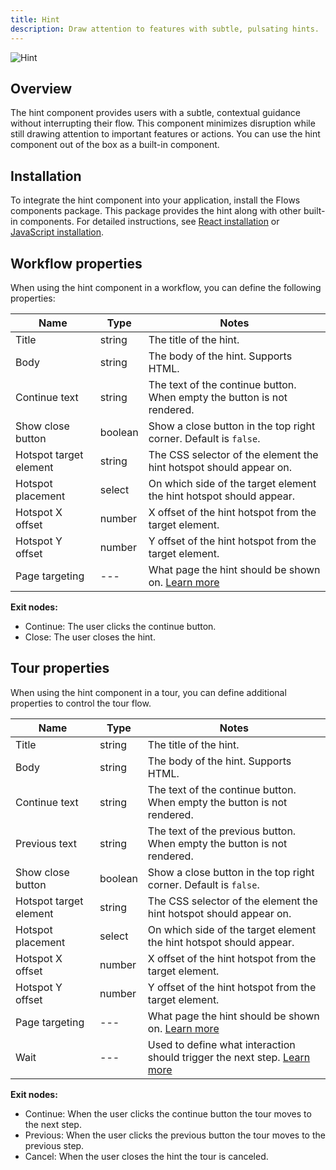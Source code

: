 ```yaml
---
title: Hint
description: Draw attention to features with subtle, pulsating hints.
---
```


![Hint](/components/hint.png)

## Overview

The hint component provides users with a subtle, contextual guidance without interrupting their flow. This component minimizes disruption while still drawing attention to important features or actions. You can use the hint component out of the box as a built-in component.

## Installation

To integrate the hint component into your application, install the Flows components package. This package provides the hint along with other built-in components. For detailed instructions, see [React installation](/react/installation#optional-use-built-in-components) or [JavaScript installation](/javascript/installation#optional-use-built-in-components).

## Workflow properties

When using the hint component in a workflow, you can define the following properties:

| Name                   | Type    | Notes                                                                                 |
| ---------------------- | ------- | ------------------------------------------------------------------------------------- |
| Title                  | string  | The title of the hint.                                                                |
| Body                   | string  | The body of the hint. Supports HTML.                                                  |
| Continue text          | string  | The text of the continue button. When empty the button is not rendered.               |
| Show close button      | boolean | Show a close button in the top right corner. Default is `false`.                      |
| Hotspot target element | string  | The CSS selector of the element the hint hotspot should appear on.                    |
| Hotspot placement      | select  | On which side of the target element the hint hotspot should appear.                   |
| Hotspot X offset       | number  | X offset of the hint hotspot from the target element.                                 |
| Hotspot Y offset       | number  | Y offset of the hint hotspot from the target element.                                 |
| Page targeting         | ---     | What page the hint should be shown on. [Learn more](/block-properties/page-targeting) |

**Exit nodes:**

- Continue: The user clicks the continue button.
- Close: The user closes the hint.

## Tour properties

When using the hint component in a tour, you can define additional properties to control the tour flow.

| Name                   | Type    | Notes                                                                                              |
| ---------------------- | ------- | -------------------------------------------------------------------------------------------------- |
| Title                  | string  | The title of the hint.                                                                             |
| Body                   | string  | The body of the hint. Supports HTML.                                                               |
| Continue text          | string  | The text of the continue button. When empty the button is not rendered.                            |
| Previous text          | string  | The text of the previous button. When empty the button is not rendered.                            |
| Show close button      | boolean | Show a close button in the top right corner. Default is `false`.                                   |
| Hotspot target element | string  | The CSS selector of the element the hint hotspot should appear on.                                 |
| Hotspot placement      | select  | On which side of the target element the hint hotspot should appear.                                |
| Hotspot X offset       | number  | X offset of the hint hotspot from the target element.                                              |
| Hotspot Y offset       | number  | Y offset of the hint hotspot from the target element.                                              |
| Page targeting         | ---     | What page the hint should be shown on. [Learn more](/block-properties/page-targeting)              |
| Wait                   | ---     | Used to define what interaction should trigger the next step. [Learn more](/block-properties/wait) |

**Exit nodes:**

- Continue: When the user clicks the continue button the tour moves to the next step.
- Previous: When the user clicks the previous button the tour moves to the previous step.
- Cancel: When the user closes the hint the tour is canceled.
